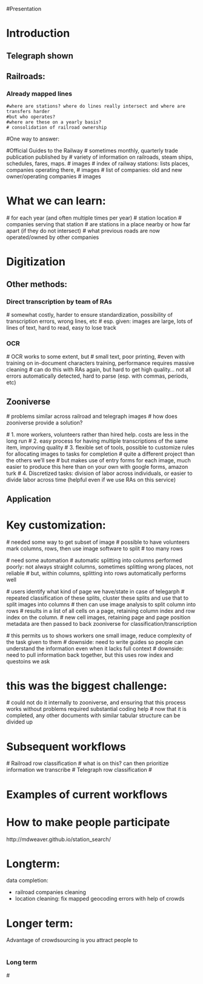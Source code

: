 #Presentation

# Introduction

## Telegraph shown

## Railroads:

### Already mapped lines
    #where are stations? where do lines really intersect and where are transfers harder
    #but who operates?
    #where are these on a yearly basis? 
    # consolidation of railroad ownership

#One way to answer:

#Official Guides to the Railway
  # sometimes monthly, quarterly trade publication published by
  # variety of information on railroads, steam ships, schedules, fares, maps.
    # images
  # index of railway stations: lists places, companies operating there, 
    # images
  # list of companies: old and new owner/operating companies
    # images

# What we can learn:
  # for each year (and often multiple times per year)
    # station location
    # companies serving that station
    # are stations in a place nearby or how far apart (if they do not intersect)
    # what previous roads are now operated/owned by other companies

# Digitization

## Other methods:

### Direct transcription by team of RAs
  # somewhat costly, harder to ensure standardization, possibility of transcription errors, wrong lines, etc
  # esp. given: images are large, lots of lines of text, hard to read, easy to lose track

### OCR
  # OCR works to some extent, but 
  # small text, poor printing, 
  #even with training on in-document characters training, performance requires massive cleaning
  # can do this with RAs again, but hard to get high quality... not all errors automatically detected, hard to parse (esp. with commas, periods, etc)

## Zooniverse

  # problems similar across railroad and telegraph images
  # how does zooniverse provide a solution?

  # 1. more workers, volunteers rather than hired help. costs are less in the long run 
  # 2. easy process for having multiple transcriptions of the same item, improving quality
  # 3. flexible set of tools, possible to customize rules for allocating images to tasks for completion
    # quite a different project than the others we'll see
    # but makes use of entry forms for each image, much easier to produce this here than on your own with google forms, amazon turk
  # 4. Discretized tasks: division of labor across individuals, or easier to divide labor across time (helpful even if we use RAs on this service)

## Application

# Key customization:
  # needed some way to get subset of image
  # possible to have volunteers mark columns, rows, then use image software to split
  # too many rows

  # need some automation
    # automatic splitting into columns performed poorly: not always straight columns, sometimes splitting wrong places, not reliable
    # but, within columns, splitting into rows automatically performs well

  # users identify what kind of page we have/state in case of telegarph
    # repeated classification of these splits, cluster these splits and use that to split images into columns
    # then can use image analysis to split column into rows
    # results in a list of all cells on a page, retaining column index and row index on the column.
    # new cell images, retaining page and page position metadata are then passed to back zooniverse for classification/transcription

  # this permits us to shows workers one small image, reduce complexity of the task given to them
  # downside: need to write guides so people can understand the information even when it lacks full context
  # downside: need to pull information back together, but this uses row index and questoins we ask

# this was the biggest challenge:
  # could not do it internally to zooniverse, and ensuring that this process works without problems required substantial coding help
  # now that it is completed, any other documents with similar tabular structure can be divided up

# Subsequent workflows
  # Railroad row classification
    # what is on this? can then prioritize information we transcribe
  # Telegraph row classification
    # 

# Examples of current workflows

# How to make people participate

http://mdweaver.github.io/station_search/

# Longterm:
data completion:

- railroad companies cleaning
- location cleaning: fix mapped geocoding errors with help of crowds


# Longer term:

Advantage of crowdsourcing is you attract people to 


# 

## 


### Long term

  # 